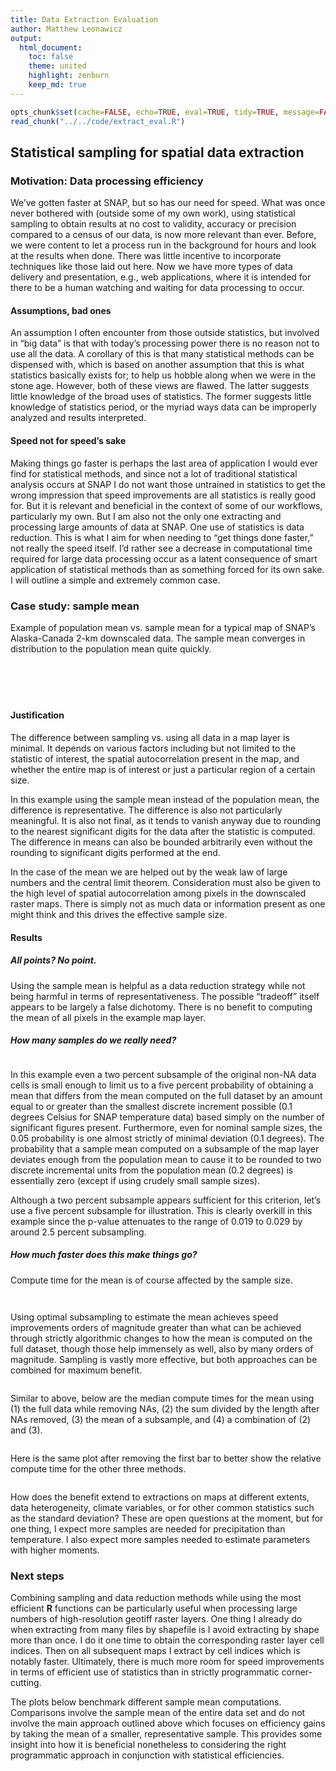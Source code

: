 ```yaml
---
title: Data Extraction Evaluation
author: Matthew Leonawicz
output:
  html_document:
    toc: false
    theme: united
    highlight: zenburn
    keep_md: true
---
```


```r
opts_chunk$set(cache=FALSE, echo=TRUE, eval=TRUE, tidy=TRUE, message=FALSE, warning=FALSE)
read_chunk("../../code/extract_eval.R")
```

## Statistical sampling for spatial data extraction

### Motivation: Data processing efficiency

We've gotten faster at SNAP, but so has our need for speed. What was once never bothered with (outside some of my own work),
using statistical sampling to obtain results at no cost to validity, accuracy or precision compared to a census of our data,
is now more relevant than ever.
Before, we were content to let a process run in the background for hours and look at the results when done.
There was little incentive to incorporate techniques like those laid out here.
Now we have more types of data delivery and presentation, e.g., web applications, where it is intended for there to be a human watching and waiting for data processing to occur.

#### Assumptions, bad ones
An assumption I often encounter from those outside statistics, but involved in "big data" is that with today's processing power there is no reason not to use all the data.
A corollary of this is that many statistical methods can be dispensed with,
which is based on another assumption that this is what statistics basically exists for;
to help us hobble along when we were in the stone age.
However, both of these views are flawed.
The latter suggests little knowledge of the broad uses of statistics.
The former suggests little knowledge of statistics period, or the myriad ways data can be improperly analyzed and results interpreted.

#### Speed not for speed's sake
Making things go faster is perhaps the last area of application I would ever find for statistical methods,
and since not a lot of traditional statistical analysis occurs at SNAP I do not want those untrained in statistics to get the wrong impression that speed improvements are all statistics is really good for.
But it is relevant and beneficial in the context of some of our workflows, particularly my own.
But I am also not the only one extracting and processing large amounts of data at SNAP.
One use of statistics is data reduction.
This is what I aim for when needing to "get things done faster," not really the speed itself.
I'd rather see a decrease in computational time required for large data processing occur as a latent consequence of smart application of statistical methods than as something forced for its own sake.
I will outline a simple and extremely common case.

### Case study: sample mean

Example of population mean vs. sample mean for a typical map of SNAP's Alaska-Canada 2-km downscaled data.
The sample mean converges in distribution to the population mean quite quickly.

```r
```

```r
```

```r
```

```r
```

```r
```

#### Justification

The difference between sampling vs. using all data in a map layer is minimal.
It depends on various factors including but not limited to the statistic of interest, the spatial autocorrelation present in the map, and whether the entire map is of interest or just a particular region of a certain size.

In this example using the sample mean instead of the population mean, the difference is representative.
The difference is also not particularly meaningful.
It is also not final, as it tends to vanish anyway due to rounding to the nearest significant digits for the data after the statistic is computed.
The difference in means can also be bounded arbitrarily even without the rounding to significant digits performed at the end.

In the case of the mean we are helped out by the weak law of large numbers and the central limit theorem.
Consideration must also be given to the high level of spatial autocorrelation among pixels in the downscaled raster maps.
There is simply not as much data or information present as one might think and this drives the effective sample size.
 
#### Results

##### All points? No point.

Using the sample mean is helpful as a data reduction strategy while not being harmful in terms of representativeness.
The possible "tradeoff" itself appears to be largely a false dichotomy.
There is no benefit to computing the mean of all pixels in the example map layer.

##### How many samples do we really need?

```r
```

In this example even a two percent subsample of the original non-NA data cells is small enough to limit us to a five percent probability of obtaining a mean that differs from the mean computed on the full dataset
by an amount equal to or greater than the smallest discrete increment possible (0.1 degrees Celsius for SNAP temperature data) based simply on the number of significant figures present.
Furthermore, even for nominal sample sizes, the 0.05 probability is one almost strictly of minimal deviation (0.1 degrees).
The probability that a sample mean computed on a subsample of the map layer deviates enough from the population mean
to cause it to be rounded to two discrete incremental units from the population mean (0.2 degrees) is essentially zero (except if using crudely small sample sizes).

Although a two percent subsample appears sufficient for this criterion, let’s use a five percent subsample for illustration.
This is clearly overkill in this example since the p-value attenuates to the range of 0.019 to 0.029 by around 2.5 percent subsampling.

##### How much faster does this make things go?

Compute time for the mean is of course affected by the sample size.

```r
```

```r
```

Using optimal subsampling to estimate the mean achieves speed improvements orders of magnitude greater than what can be achieved through strictly algorithmic changes to how the mean is computed on the full dataset,
though those help immensely as well, also by many orders of magnitude.
Sampling is vastly more effective, but both approaches can be combined for maximum benefit.

```r
```

Similar to above, below are the median compute times for the mean using (1) the full data while removing NAs, (2) the sum divided by the length after NAs removed, (3) the mean of a subsample, and (4) a combination of (2) and (3).

```r
```

Here is the same plot after removing the first bar to better show the relative compute time for the other three methods.

```r
```

How does the benefit extend to extractions on maps at different extents, data heterogeneity, climate variables,
or for other common statistics such as the standard deviation?
These are open questions at the moment, but for one thing,
I expect more samples are needed for precipitation than temperature.
I also expect more samples needed to estimate parameters with higher moments.

### Next steps

Combining sampling and data reduction methods while using the most efficient **R** functions can be particularly useful when processing large numbers of high-resolution geotiff raster layers.
One thing I already do when extracting from many files by shapefile is I avoid extracting by shape more than once.
I do it one time to obtain the corresponding raster layer cell indices.
Then on all subsequent maps I extract by cell indices which is notably faster.
Ultimately, there is much more room for speed improvements in terms of efficient use of statistics than in strictly programmatic corner-cutting.

The plots below benchmark different sample mean computations.
Comparisons involve the sample mean of the entire data set and do not involve the main approach outlined above which focuses on efficiency gains by taking the mean of a smaller, representative sample.
This provides some insight into how it is beneficial nonetheless to considering the right programmatic approach in conjunction with statistical efficiencies.

```r
```

```r
```
